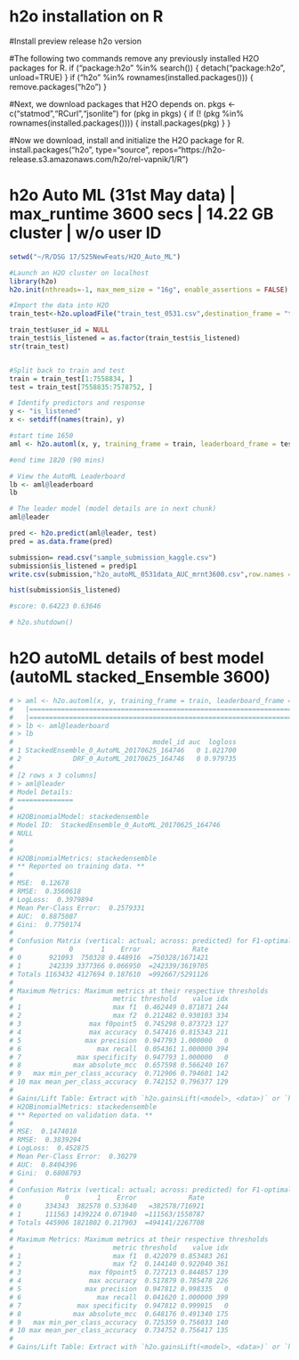 # h2o installation on R
#Install preview release h2o version

#The following two commands remove any previously installed H2O packages for R.
if ("package:h2o" %in% search()) { detach("package:h2o", unload=TRUE) }
if ("h2o" %in% rownames(installed.packages())) { remove.packages("h2o") }

#Next, we download packages that H2O depends on.
pkgs <- c("statmod","RCurl","jsonlite")
for (pkg in pkgs) {
if (! (pkg %in% rownames(installed.packages()))) { install.packages(pkg) }
}

#Now we download, install and initialize the H2O package for R.
install.packages("h2o", type="source", repos="https://h2o-release.s3.amazonaws.com/h2o/rel-vapnik/1/R")

########################################################################################




# h2o Auto ML (31st May data) | max_runtime 3600 secs | 14.22 GB cluster | w/o user ID

```r
setwd("~/R/DSG 17/525NewFeats/H2O_Auto_ML")

#Launch an H2O cluster on localhost
library(h2o)
h2o.init(nthreads=-1, max_mem_size = "16g", enable_assertions = FALSE)

#Import the data into H2O
train_test<-h2o.uploadFile("train_test_0531.csv",destination_frame = "train.hex")

train_test$user_id = NULL
train_test$is_listened = as.factor(train_test$is_listened)
str(train_test)


#Split back to train and test
train = train_test[1:7558834, ]
test = train_test[7558835:7578752, ]

# Identify predictors and response
y <- "is_listened"
x <- setdiff(names(train), y)

#start time 1650
aml <- h2o.automl(x, y, training_frame = train, leaderboard_frame = test, max_runtime_secs = 3600, stopping_metric = "AUC")

#end time 1820 (90 mins)

# View the AutoML Leaderboard
lb <- aml@leaderboard
lb

# The leader model (model details are in next chunk)
aml@leader

pred <- h2o.predict(aml@leader, test)
pred = as.data.frame(pred)

submission= read.csv("sample_submission_kaggle.csv")
submission$is_listened = pred$p1
write.csv(submission,"h2o_autoML_0531data_AUC_mrnt3600.csv",row.names = FALSE)

hist(submission$is_listened)

#score: 0.64223	0.63646

# h2o.shutdown()
```


#######################################################
# h2O autoML details of best model (autoML stacked_Ensemble 3600)
#######################################################

```r
# > aml <- h2o.automl(x, y, training_frame = train, leaderboard_frame = test, max_runtime_secs = 3600, stopping_metric = "AUC")
#   |==================================================================================================================| 100%
#   |==================================================================================================================| 100%
# > lb <- aml@leaderboard
# > lb
#                                   model_id auc  logloss
# 1 StackedEnsemble_0_AutoML_20170625_164746   0 1.021700
# 2             DRF_0_AutoML_20170625_164746   0 0.979735
# 
# [2 rows x 3 columns] 
# > aml@leader
# Model Details:
# ==============
# 
# H2OBinomialModel: stackedensemble
# Model ID:  StackedEnsemble_0_AutoML_20170625_164746 
# NULL
# 
# 
# H2OBinomialMetrics: stackedensemble
# ** Reported on training data. **
# 
# MSE:  0.12678
# RMSE:  0.3560618
# LogLoss:  0.3979894
# Mean Per-Class Error:  0.2579331
# AUC:  0.8875087
# Gini:  0.7750174
# 
# Confusion Matrix (vertical: actual; across: predicted) for F1-optimal threshold:
#              0       1    Error             Rate
# 0       921093  750328 0.448916  =750328/1671421
# 1       242339 3377366 0.066950  =242339/3619705
# Totals 1163432 4127694 0.187610  =992667/5291126
# 
# Maximum Metrics: Maximum metrics at their respective thresholds
#                         metric threshold    value idx
# 1                       max f1  0.462449 0.871871 244
# 2                       max f2  0.212482 0.930103 334
# 3                 max f0point5  0.745298 0.873723 127
# 4                 max accuracy  0.547416 0.815343 211
# 5                max precision  0.947793 1.000000   0
# 6                   max recall  0.054361 1.000000 394
# 7              max specificity  0.947793 1.000000   0
# 8             max absolute_mcc  0.657598 0.566240 167
# 9   max min_per_class_accuracy  0.712906 0.794601 142
# 10 max mean_per_class_accuracy  0.742152 0.796377 129
# 
# Gains/Lift Table: Extract with `h2o.gainsLift(<model>, <data>)` or `h2o.gainsLift(<model>, valid=<T/F>, xval=<T/F>)`
# H2OBinomialMetrics: stackedensemble
# ** Reported on validation data. **
# 
# MSE:  0.1474018
# RMSE:  0.3839294
# LogLoss:  0.452875
# Mean Per-Class Error:  0.30279
# AUC:  0.8404396
# Gini:  0.6808793
# 
# Confusion Matrix (vertical: actual; across: predicted) for F1-optimal threshold:
#             0       1    Error             Rate
# 0      334343  382578 0.533640   =382578/716921
# 1      111563 1439224 0.071940  =111563/1550787
# Totals 445906 1821802 0.217903  =494141/2267708
# 
# Maximum Metrics: Maximum metrics at their respective thresholds
#                         metric threshold    value idx
# 1                       max f1  0.422079 0.853483 261
# 2                       max f2  0.144140 0.922040 361
# 3                 max f0point5  0.727213 0.844857 139
# 4                 max accuracy  0.517879 0.785478 226
# 5                max precision  0.947812 0.998335   0
# 6                   max recall  0.041620 1.000000 399
# 7              max specificity  0.947812 0.999915   0
# 8             max absolute_mcc  0.648176 0.491340 175
# 9   max min_per_class_accuracy  0.725359 0.756033 140
# 10 max mean_per_class_accuracy  0.734752 0.756417 135
# 
# Gains/Lift Table: Extract with `h2o.gainsLift(<model>, <data>)` or `h2o.gainsLift(<model>, valid=<T/F>, xval=<T/F>)`
```

